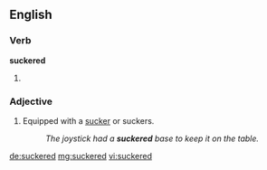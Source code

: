 ==English==

===Verb===
'''suckered'''

# {{en-past of|sucker}}

===Adjective===
{{en-adj|-}}

# Equipped with a [[sucker]] or suckers.
#: ''The joystick had a '''suckered''' base to keep it on the table.''

[[de:suckered]]
[[mg:suckered]]
[[vi:suckered]]